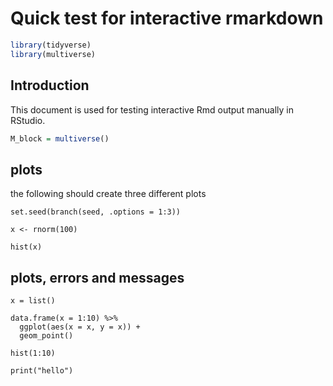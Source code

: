 # Quick test for interactive rmarkdown

```r
library(tidyverse)
library(multiverse)
```

## Introduction

This document is used for testing interactive Rmd output manually in RStudio.

```r
M_block = multiverse()
```

## plots

the following should create three different plots

```multiverse
set.seed(branch(seed, .options = 1:3))

x <- rnorm(100)

hist(x)
```

## plots, errors and messages

```multiverse
x = list()

data.frame(x = 1:10) %>%
  ggplot(aes(x = x, y = x)) +
  geom_point()

hist(1:10)

print("hello")
```
